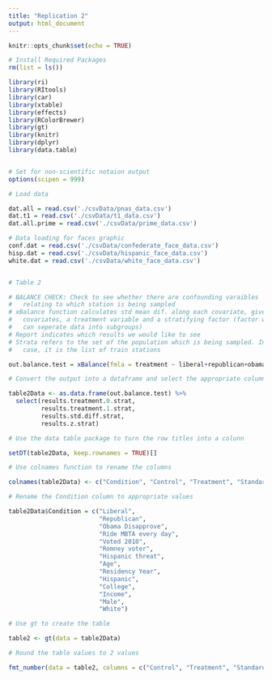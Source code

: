 ---
title: "Replication 2"
output: html_document
---

```{r setup, include=FALSE}
knitr::opts_chunk$set(echo = TRUE)

# Install Required Packages
rm(list = ls())

library(ri)
library(RItools)
library(car)
library(xtable)
library(effects)
library(RColorBrewer)
library(gt)
library(knitr)
library(dplyr)
library(data.table)


# Set for non-scientific notaion output
options(scipen = 999)

# Load data

dat.all = read.csv('./csvData/pnas_data.csv')
dat.t1 = read.csv('./csvData/t1_data.csv')
dat.all.prime = read.csv('./csvData/prime_data.csv')

# Data loading for faces graphic
conf.dat = read.csv('./csvData/confederate_face_data.csv')
hisp.dat = read.csv('./csvData/hispanic_face_data.csv')
white.dat = read.csv('./csvData/white_face_data.csv')

```

```{r table1}


```

```{r table2, echo = FALSE, results = 'asis'}

# Table 2

# BALANCE CHECK: Check to see whether there are confounding varaibles 
#   relating to which station is being sampled
# xBalance function calculates std mean dif. along each covariate, given
#   covariates, a treatment variable and a stratifying factor (factor which
#   can seperate data into subgroups)
# Report indicates which results we would like to see
# Strata refers to the set of the population which is being sampled. In this 
#   case, it is the list of train stations

out.balance.test = xBalance(fmla = treatment ~ liberal+republican+obama.disapprove+ride.everyday+voted.2010+romney.voter+Hispanics.x+age+residency.new+hispanic.new+college+income.new+male+white, data = dat.all, report = c("std.diffs","z.scores","adj.means","chisquare.test"), strata = factor(dat.all$station))

# Convert the output into a dataframe and select the appropriate columns

table2Data <- as.data.frame(out.balance.test) %>% 
  select(results.treatment.0.strat, 
         results.treatment.1.strat,
         results.std.diff.strat,
         results.z.strat)

# Use the data table package to turn the row titles into a colunn

setDT(table2Data, keep.rownames = TRUE)[]

# Use colnames function to rename the columns

colnames(table2Data) <- c("Condition", "Control", "Treatment", "Standard difference", "Z score")

# Rename the Condition column to appropriate values

table2Data$Condition = c("Liberal", 
                         "Republican", 
                         "Obama Disapprove", 
                         "Ride MBTA every day",
                         "Voted 2010",
                         "Romney voter",
                         "Hispanic threat",
                         "Age",
                         "Residency Year",
                         "Hispanic",
                         "College",
                         "Income",
                         "Male",
                         "White")

# Use gt to create the table

table2 <- gt(data = table2Data)

# Round the table values to 2 values

fmt_number(data = table2, columns = c("Control", "Treatment", "Standard difference", "Z score"), decimals = 2)

```
